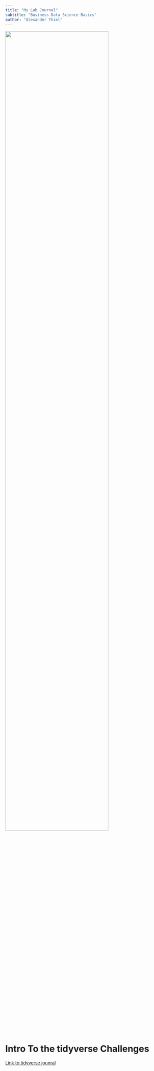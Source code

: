 ```yaml
---
title: "My Lab Journal"
subtitle: "Business Data Science Basics"
author: "Alexander Thiel"
---
```


![](assets/logo/logo.png){width="80%" fig-align="center"}

# Intro To the tidyverse Challenges

[Link to tidyverse jounral](/content/01_journal/01_tidyverse.qmd)